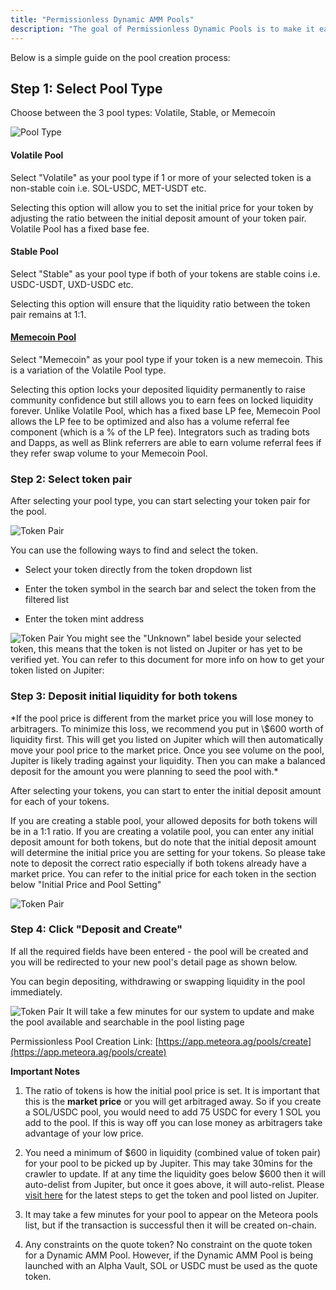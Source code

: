 ```yaml
---
title: "Permissionless Dynamic AMM Pools"
description: "The goal of Permissionless Dynamic Pools is to make it easy for projects to create pools for their tokens without reliance on any centralized or third party. This means greater flexibility, control, and transparency for everyone involved. Also since we are creating dynamic pools, added yield can be generated through lending for eligible tokens - making it attractive for LPs to contribute liquidity even if trading fees are low or a lack of LM rewards."
---
```


Below is a simple guide on the pool creation process:

## Step 1: Select Pool Type

Choose between the 3 pool types: Volatile, Stable, or Memecoin

<Frame>
  <img src="/images/dynamic-pool/dynamic-amm-pools/amm-1.png" alt="Pool Type" />
</Frame>

#### Volatile Pool

Select "Volatile" as your pool type if 1 or more of your selected token is a non-stable coin i.e. SOL-USDC, MET-USDT etc.

Selecting this option will allow you to set the initial price for your token by adjusting the ratio between the initial deposit amount of your token pair. Volatile Pool has a fixed base fee.

#### **Stable Pool**

Select "Stable" as your pool type if both of your tokens are stable coins i.e. USDC-USDT, UXD-USDC etc.

Selecting this option will ensure that the liquidity ratio between the token pair remains at 1:1.

#### [**Memecoin Pool**](/for-memecoins/dynamic-memecoin-pools)

Select "Memecoin" as your pool type if your token is a new memecoin. This is a variation of the Volatile Pool type.

Selecting this option locks your deposited liquidity permanently to raise community confidence but still allows you to earn fees on locked liquidity forever. Unlike Volatile Pool, which has a fixed base LP fee, Memecoin Pool allows the LP fee to be optimized and also has a volume referral fee component (which is a % of the LP fee). Integrators such as trading bots and Dapps, as well as Blink referrers are able to earn volume referral fees if they refer swap volume to your Memecoin Pool.

### Step 2: Select token pair

After selecting your pool type, you can start selecting your token pair for the pool.

<Frame>
  <img src="/images/dynamic-pool/dynamic-amm-pools/amm-2.png" alt="Token Pair" />
</Frame>

You can use the following ways to find and select the token.

* Select your token directly from the token dropdown list

* Enter the token symbol in the search bar and select the token from the filtered list

* Enter the token mint address

<Frame>
  <img src="/images/dynamic-pool/dynamic-amm-pools/amm-3.png" alt="Token Pair" />
</Frame>

<Info>
  You might see the "Unknown" label beside your selected token, this means that the token is not listed on Jupiter or has yet to be verified yet. You can refer to this document for more info on how to get your token listed on Jupiter:
</Info>

  <Card title="https://docs.jup.ag/docs/get-your-token-onto-jup" icon="link" iconType="solid" horizontal/>


### Step 3: Deposit initial liquidity for both tokens

<Info>
  *If the pool price is different from the market price you will lose money to arbitragers. To minimize this loss, we recommend you put in \$600 worth of liquidity first. This will get you listed on Jupiter which will then automatically move your pool price to the market price. Once you see volume on the pool, Jupiter is likely trading against your liquidity. Then you can make a balanced deposit for the amount you were planning to seed the pool with.*
</Info>

After selecting your tokens, you can start to enter the initial deposit amount for each of your tokens.

If you are creating a stable pool, your allowed deposits for both tokens will be in a 1:1 ratio. If you are creating a volatile pool, you can enter any initial deposit amount for both tokens, but do note that the initial deposit amount will determine the initial price you are setting for your tokens. So please take note to deposit the correct ratio especially if both tokens already have a market price. You can refer to the initial price for each token in the section below "Initial Price and Pool Setting"

<Frame>
  <img src="/images/dynamic-pool/dynamic-amm-pools/amm-4.png" alt="Token Pair" />
</Frame>

### Step 4: Click "Deposit and Create"

If all the required fields have been entered - the pool will be created and you will be redirected to your new pool's detail page as shown below.

You can begin depositing, withdrawing or swapping liquidity in the pool immediately.

<Frame>
  <img src="/images/dynamic-pool/dynamic-amm-pools/amm-5.png" alt="Token Pair" />
</Frame>

<Info>
 It will take a few minutes for our system to update and make the pool available and searchable in the pool listing page
</Info>

Permissionless Pool Creation Link: [https://app.meteora.ag/pools/create](https://app.meteora.ag/pools/create)

**Important Notes**

1. The ratio of tokens is how the initial pool price is set. It is important that this is the **market price** or you will get arbitraged away. So if you create a SOL/USDC pool, you would need to add 75 USDC for every 1 SOL you add to the pool. If this is way off you can lose money as arbitragers take advantage of your low price.

2. You need a minimum of \$600 in liquidity (combined value of token pair) for your pool to be picked up by Jupiter. This may take 30mins for the crawler to update. If at any time the liquidity goes below \$600 then it will auto-delist from Jupiter, but once it goes above, it will auto-relist. Please [visit here](https://station.jup.ag/guides/general/get-your-token-on-jupiter#how-to-get-your-pool-routed-on-jupiter) for the latest steps to get the token and pool listed on Jupiter.

3. It may take a few minutes for your pool to appear on the Meteora pools list, but if the transaction is successful then it will be created on-chain.

4. Any constraints on the quote token? No constraint on the quote token for a Dynamic AMM Pool. However, if the Dynamic AMM Pool is being launched with an Alpha Vault, SOL or USDC must be used as the quote token.
